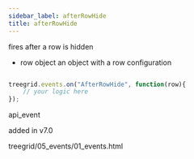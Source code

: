 ```yaml
---
sidebar_label: afterRowHide
title: afterRowHide
---
```



          


<Short>
 fires after a row is hidden



</Short>


 
- row   object  an object with a row configuration

~~~js

treegrid.events.on("AfterRowHide", function(row){
    // your logic here
});


~~~
 api_event

<Descr>



</Descr>


 added in v7.0

 treegrid/05_events/01_events.html


